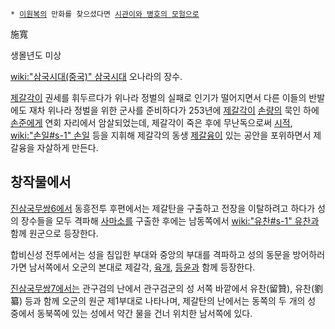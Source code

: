 * [[이원복]]의 만화를 찾으셨다면 [[시관이와 병호의 모험]]으로

施寬

생몰년도 미상

[[wiki:"삼국시대(중국)" 삼국시대]] 오나라의 장수.

[[제갈각]]이 권세를 휘두르다가 위나라 정벌의 실패로 인기가 떨어지면서 다른 이들의 반발에도 재차 위나라 정벌을 위한 군사를 준비하다가 253년에 [[제갈각]]이 [[손량]]의 묵인 하에 [[손준]]에게 연회 자리에서 암살되었는데, 제갈각이 죽은 후에 무난독으로써 [[시적]], [[wiki:"손일#s-1" 손일]] 등을 지휘해 제갈각의 동생 [[제갈융]]이 있는 공안을 포위하면서 제갈융을 자살하게 만든다.

== 창작물에서 ==
[[진삼국무쌍6]]에서 동흥전투 후편에서는 제갈탄을 구출하고 전장을 이탈하려고 하다가 성의 장수들을 모두 격파해 [[사마소]]를 구출한 후에는 남동쪽에서 [[wiki:"유찬#s-1" 유찬]]과 함께 원군으로 등장한다.

합비신성 전투에서는 성을 침입한 부대와 중앙의 부대를 격파하고 성의 동문을 방어하러 가면 남서쪽에서 오군의 본대로 제갈각, [[육개]], [[등윤]]과 함께 등장한다.

[[진삼국무쌍7]]에서는 관구검의 난에서 관구검군의 성 서쪽 바깥에서 유찬(留贊), 유찬(劉纂) 등과 함께 오군의 원군 제1부대로 나타나며, 제갈탄의 난에서는 동쪽의 두 개의 성 중에서 동북쪽에 있는 성에서 약간 물을 건너 위치한 남서쪽에 있다.
